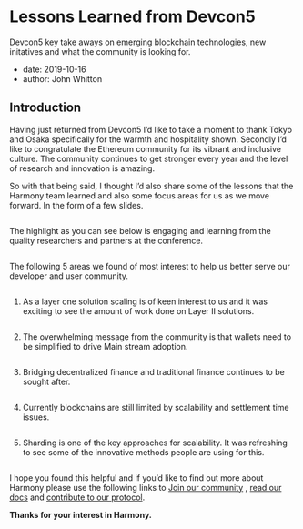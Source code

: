 # Lessons Learned from Devcon5

Devcon5 key take aways on emerging blockchain technologies, new initatives and what the community is looking for.

- date: 2019-10-16
- author: John Whitton

## Introduction

Having just returned from Devcon5 I’d like to take a moment to thank Tokyo and Osaka specifically for the warmth and hospitality shown. Secondly I’d like to congratulate the Ethereum community for its vibrant and inclusive culture. The community continues to get stronger every year and the level of research and innovation is amazing.

So with that being said, I thought I’d also share some of the lessons that the Harmony team learned and also some focus areas for us as we move forward. In the form of a few slides.

<span class="image main">
  <img src="/posts/2019-10-16-devcon5/1_meet.webp" alt="" />
</span>

The highlight as you can see below is engaging and learning from the quality researchers and partners at the conference.

<span class="image main">
  <img src="/posts/2019-10-16-devcon5/2_highlight.webp" alt="" />
</span>

The following 5 areas we found of most interest to help us better serve our developer and user community.

<span class="image main">
  <img src="/posts/2019-10-16-devcon5/3_lessons.webp" alt="" />
</span>

1. As a layer one solution scaling is of keen interest to us and it was exciting to see the amount of work done on Layer II solutions.

<span class="image main">
  <img src="/posts/2019-10-16-devcon5/4_layer2.webp" alt="" />
</span>

2. The overwhelming message from the community is that wallets need to be simplified to drive Main stream adoption.

<span class="image main">
  <img src="/posts/2019-10-16-devcon5/5_wallets.webp" alt="" />
</span>

3. Bridging decentralized finance and traditional finance continues to be sought after.

<span class="image main">
  <img src="/posts/2019-10-16-devcon5/6_tokens.webp" alt="" />
</span>

4. Currently blockchains are still limited by scalability and settlement time issues.

<span class="image main">
  <img src="/posts/2019-10-16-devcon5/7_settlement.webp" alt="" />
</span>

5. Sharding is one of the key approaches for scalability. It was refreshing to see some of the innovative methods people are using for this.

<span class="image main">
  <img src="/posts/2019-10-16-devcon5/8_sharding.webp" alt="" />
</span>

I hope you found this helpful and if you’d like to find out more about Harmony please use the following links to [Join our community](https://open.harmony.one/) , [read our docs](https://docs.harmony.one/home/) and [contribute to our protocol](https://github.com/harmony-one).

**Thanks for your interest in Harmony.**

<span class="image main">
  <img src="/posts/2019-10-16-devcon5/9_harmony.webp" alt="" />
</span>
